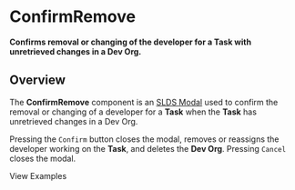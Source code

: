 
<Meta title="Tasks/ConfirmRemove/Docs" />

# ConfirmRemove

**Confirms removal or changing of the developer for a Task with unretrieved
changes in a Dev Org.**

## Overview

The **ConfirmRemove** component is an
[SLDS Modal](https://react.lightningdesignsystem.com/components/modals/) used to
confirm the removal or changing of a developer for a **Task** when the **Task**
has unretrieved changes in a Dev Org.

Pressing the `Confirm` button closes the modal, removes or reassigns the
developer working on the **Task**, and deletes the **Dev Org**. Pressing
`Cancel` closes the modal.

<LinkTo kind="Tasks/ConfirmRemove/Examples" story="Remove">
  View Examples
</LinkTo>
